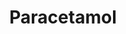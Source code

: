 ---
title: Paracetamol
aka:
  - acetaminophen
duration_chart_title: Oral Duration of Paracetamol
duration_chart:
  total: 4–6h
  onset: 30–60m
  coming_up: 1–2h
  plateau: 2–4h
  coming_down: 1–2h
positive_effects: pain relief, reduced fever, increased comfort during illness
negative_effects: liver toxicity and disorientation (high doses), nausea, skin rash
neutral_effects: N/A
image_location: /src/assets/Images/Paracetamol/Paracetamol (structural formula).png
dosage_table:
  title: Oral Dosage of Paracetamol
  threshold: 250 mg
  light: 500–1000 mg
  common: 1000–1500 mg
  strong: 1500–2000 mg
  heavy: 2000+ mg
--- 